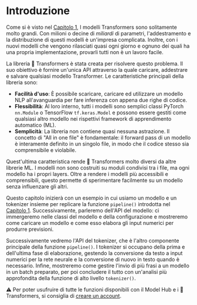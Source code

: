 # Introduzione

<CourseFloatingBanner
    chapter={2}
    classNames="absolute z-10 right-0 top-0"
/>

Come si è visto nel [Capitolo 1](/course/chapter1),  I modelli Transformers sono solitamente molto grandi.
Con milioni o decine di *miliardi* di parametri, l'addestramento e la distribuzione di questi modelli è un'impresa complicata.
Inoltre, con i nuovi modelli che vengono rilasciati quasi ogni giorno e ognuno dei quali ha una propria implementazione, provarli tutti non è un lavoro facile.

La libreria 🤗 Transformers è stata creata per risolvere questo problema. Il suo obiettivo è fornire un'unica API attraverso la quale caricare, addestrare e salvare qualsiasi modello Transformer. Le caratteristiche principali della libreria sono:

- **Facilità d'uso**: È possibile scaricare, caricare ed utilizzare un modello NLP all'avanguardia per fare inferenza con appena due righe di codice.
- **Flessibilità**: Al loro interno, tutti i modelli sono semplici classi PyTorch `nn.Module` o TensorFlow `tf.keras.Model` e possono essere gestiti come qualsiasi altro modello nei rispettivi framework di apprendimento automatico (ML).
- **Semplicità**: La libreria non contiene quasi nessuna astrazione. Il concetto di "All in one file" è fondamentale: il forward pass di un modello è interamente definito in un singolo file, in modo che il codice stesso sia comprensibile e violabile.

Quest'ultima caratteristica rende 🤗 Transformers molto diversi da altre librerie ML. I modelli non sono costruiti su moduli condivisi tra i file, ma ogni modello ha i propri layers. Oltre a rendere i modelli più accessibili e comprensibili, questo permette di sperimentare facilmente su un modello senza influenzare gli altri.

Questo capitolo inizierà con un esempio in cui usiamo un modello e un tokenizer insieme per replicare la funzione `pipeline()` introdotta nel [Capitolo 1](/course/chapter1). Successivamente, parleremo dell'API del modello: ci immergeremo nelle classi del modello e della configurazione e mostreremo come caricare un modello e come esso elabora gli input numerici per produrre previsioni.

Successivamente vedremo l'API del tokenizer, che è l'altro componente principale della funzione `pipeline()`. I tokenizer si occupano della prima e dell'ultima fase di elaborazione, gestendo la conversione da testo a input numerici per la rete neurale e la conversione di nuovo in testo quando è necessario. Infine, mostreremo come gestire l'invio di più frasi a un modello in un batch preparato, per poi concludere il tutto con un'analisi più approfondita della funzione di alto livello `tokenizer()`.

<Tip>
⚠️ Per poter usufruire di tutte le funzioni disponibili con il Model Hub e i 🤗 Transformers, si consiglia di <a href="https://huggingface.co/join">creare un account</a>.
</Tip>